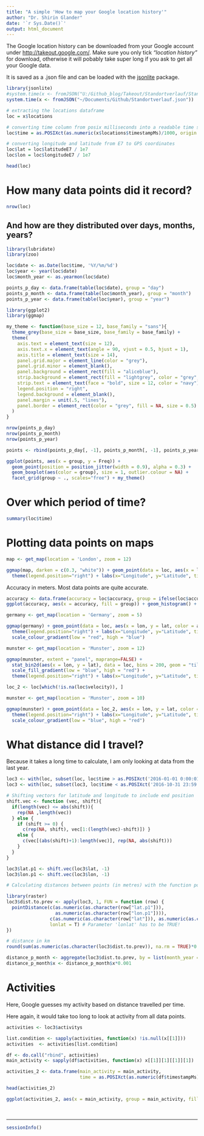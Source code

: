 ```yaml
---
title: "A simple 'How to map your Google location history'"
author: "Dr. Shirin Glander"
date: '`r Sys.Date()`'
output: html_document
---
```



The Google location history can be downloaded from your Google account under [http://takeout.google.com/](http://takeout.google.com/). Make sure you only tick *"location history"* for download, otherwise it will pobably take super long if you ask to get all your Google data.

It is saved as a .json file and can be loaded with the [jsonlite](https://cran.r-project.org/web/packages/jsonlite/index.html) package.

```r
library(jsonlite)
#system.time(x <- fromJSON("U:/Github_blog/Takeout/Standortverlauf/Standortverlauf.json"))
system.time(x <- fromJSON("~/Documents/Github/Standortverlauf.json"))
```

```r
# extracting the locations dataframe
loc = x$locations

# converting time column from posix milliseconds into a readable time scale
loc$time = as.POSIXct(as.numeric(x$locations$timestampMs)/1000, origin = "1970-01-01")

# converting longitude and latitude from E7 to GPS coordinates
loc$lat = loc$latitudeE7 / 1e7
loc$lon = loc$longitudeE7 / 1e7
```

```r
head(loc)
```

# How many data points did it record?

```r
nrow(loc)
```

## And how are they distributed over days, months, years?

```r
library(lubridate)
library(zoo)

loc$date <- as.Date(loc$time, '%Y/%m/%d')
loc$year <- year(loc$date)
loc$month_year <- as.yearmon(loc$date)

points_p_day <- data.frame(table(loc$date), group = "day")
points_p_month <- data.frame(table(loc$month_year), group = "month")
points_p_year <- data.frame(table(loc$year), group = "year")
```

```r
library(ggplot2)
library(ggmap)

my_theme <- function(base_size = 12, base_family = "sans"){
  theme_grey(base_size = base_size, base_family = base_family) +
  theme(
    axis.text = element_text(size = 12),
    axis.text.x = element_text(angle = 90, vjust = 0.5, hjust = 1),
    axis.title = element_text(size = 14),
    panel.grid.major = element_line(color = "grey"),
    panel.grid.minor = element_blank(),
    panel.background = element_rect(fill = "aliceblue"),
    strip.background = element_rect(fill = "lightgrey", color = "grey", size = 1),
    strip.text = element_text(face = "bold", size = 12, color = "navy"),
    legend.position = "right",
    legend.background = element_blank(),
    panel.margin = unit(.5, "lines"),
    panel.border = element_rect(color = "grey", fill = NA, size = 0.5)
  )
}
```

```r
nrow(points_p_day)
nrow(points_p_month)
nrow(points_p_year)

points <- rbind(points_p_day[, -1], points_p_month[, -1], points_p_year[, -1])

ggplot(points, aes(x = group, y = Freq)) + 
  geom_point(position = position_jitter(width = 0.9), alpha = 0.3) + 
  geom_boxplot(aes(color = group), size = 1, outlier.colour = NA) + 
  facet_grid(group ~ ., scales="free") + my_theme()
```

# Over which period of time?

```r
summary(loc$time)
```

# Plotting data points on maps

```r
map <- get_map(location = 'London', zoom = 12)

ggmap(map, darken = c(0.3, "white")) + geom_point(data = loc, aes(x = lon, y = lat), color = "red", alpha = .1) +
  theme(legend.position="right") + labs(x="Longitude", y="Latitude", title="Location history London")

```

Accuracy in meters. Most data points are quite accurate.

```r
accuracy <- data.frame(accuracy = loc$accuracy, group = ifelse(loc$accuracy < 800, "high", ifelse(loc$accuracy < 5000, "middle", "low")))
ggplot(accuracy, aes(x = accuracy, fill = group)) + geom_histogram() + facet_grid(group ~ ., scales="free") + my_theme()
```


```r
germany <- get_map(location = 'Germany', zoom = 5)

ggmap(germany) + geom_point(data = loc, aes(x = lon, y = lat, color = accuracy), alpha = .1) + 
  theme(legend.position="right") + labs(x="Longitude", y="Latitude", title="Location history Europe") +
  scale_colour_gradient(low = "red", high = "blue")
```

```r
munster <- get_map(location = 'Munster', zoom = 12)

ggmap(munster, extent = "panel", maprange=FALSE) +
  stat_bin2d(aes(x = lon, y = lat), data = loc, bins = 200, geom = "tile") +
  scale_fill_gradient(low = "blue", high = "red") +
  theme(legend.position="right") + labs(x="Longitude", y="Latitude", title="Location history Münster")
```

```r
loc_2 <- loc[which(!is.na(loc$velocity)), ]

munster <- get_map(location = 'Munster', zoom = 10)

ggmap(munster) + geom_point(data = loc_2, aes(x = lon, y = lat, color = velocity), alpha = .1) + 
  theme(legend.position="right") + labs(x="Longitude", y="Latitude", title="Location history Münster") +
  scale_colour_gradient(low = "blue", high = "red")
```

# What distance did I travel?

Because it takes a long time to calculate, I am only looking at data from the last year.

```r
loc3 <- with(loc, subset(loc, loc$time > as.POSIXct('2016-01-01 0:00:01')))
loc3 <- with(loc, subset(loc3, loc$time < as.POSIXct('2016-10-31 23:59:59')))

# Shifting vectors for latitude and longitude to include end position
shift.vec <- function (vec, shift){
  if(length(vec) <= abs(shift)){
    rep(NA ,length(vec))
  } else {
    if (shift >= 0) {
      c(rep(NA, shift), vec[1:(length(vec)-shift)]) }
    else {
      c(vec[(abs(shift)+1):length(vec)], rep(NA, abs(shift)))
    }
  }
}

loc3$lat.p1 <- shift.vec(loc3$lat, -1)
loc3$lon.p1 <- shift.vec(loc3$lon, -1)

# Calculating distances between points (in metres) with the function pointDistance from the 'raster' package.

library(raster)
loc3$dist.to.prev <- apply(loc3, 1, FUN = function (row) {
  pointDistance(c(as.numeric(as.character(row["lat.p1"])),
                  as.numeric(as.character(row["lon.p1"]))),
                c(as.numeric(as.character(row["lat"])), as.numeric(as.character(row["lon"]))),
                lonlat = T) # Parameter 'lonlat' has to be TRUE!
})
```
```r
# distance in km
round(sum(as.numeric(as.character(loc3$dist.to.prev)), na.rm = TRUE)*0.001, digits = 2)

distance_p_month <- aggregate(loc3$dist.to.prev, by = list(month_year = as.factor(loc3$month_year)), FUN = sum)
distance_p_month$x <- distance_p_month$x*0.001
```

# Activities

Here, Google guesses my activity based on distance travelled per time.

Here again, it would take too long to look at activity from all data points.

```r
activities <- loc3$activitys

list.condition <- sapply(activities, function(x) !is.null(x[[1]]))
activities  <- activities[list.condition]

df <- do.call("rbind", activities)
main_activity <- sapply(df$activities, function(x) x[[1]][1][[1]][1])

activities_2 <- data.frame(main_activity = main_activity, 
                           time = as.POSIXct(as.numeric(df$timestampMs)/1000, origin = "1970-01-01"))

head(activities_2)
```

```r
ggplot(activities_2, aes(x = main_activity, group = main_activity, fill = main_activity)) + geom_bar()  + my_theme()
```

<br>

-----------------

```r
sessionInfo()
```
